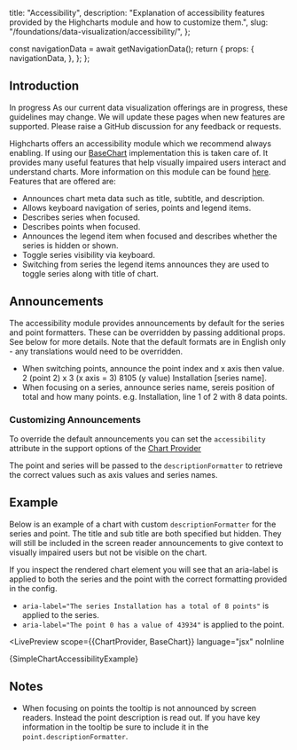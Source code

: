   title: "Accessibility",
  description: "Explanation of accessibility features provided by the Highcharts module and how to customize them.",
  slug: "/foundations/data-visualization/accessibility/",
};





  const navigationData = await getNavigationData();
  return {
    props: {
      navigationData,
    },
  };
};

<GenericHeader name={meta.title} description={meta.description} categoryRoute={SidebarCategoryRoutes.FOUNDATIONS}>
  <PageHeaderSeparator>
    <Separator orientation="horizontal" />
  </PageHeaderSeparator>
</GenericHeader>

<contentwrapper>

<PageAside data={mdxHeadings} />

<content>

## Introduction

<Box marginBottom="space60">
  <Callout variant="neutral">
    <CalloutHeading>In progress</CalloutHeading>
    <CalloutText>As our current data visualization offerings are in progress, these guidelines may change. We will update these pages when new features are supported. Please raise a <Anchor showExternal={true} href="https://github.com/twilio-labs/paste/discussions/new?category=general">GitHub discussion</Anchor> for any feedback or requests.</CalloutText>
  </Callout>
</Box>

Highcharts offers an accessibility module which we recommend always enabling. If using our [BaseChart](foundations/data-visualization/for-engineers#basechart) implementation this is taken care of. It provides many useful features that help visually impaired users interact and understand charts. More information on this module can be found [here](https://www.highcharts.com/docs/accessibility/accessibility-module). Features that are offered are:
- Announces chart meta data such as title, subtitle, and description.
- Allows keyboard navigation of series, points and legend items.
- Describes series when focused.
- Describes points when focused.
- Announces the legend item when focused and describes whether the series is hidden or shown.
- Toggle series visibility via keyboard.
- Switching from series the legend items announces they are used to toggle series along with title of chart.

## Announcements

The accessibility module provides announcements by default for the series and point formatters. These can be overridden by passing additional props. See below for more details. Note that the default formats are in English only - any translations would need to be overridden.

- When switching points, announce the point index and x axis then value. 2 (point 2) x 3 (x axis = 3) 8105 (y value) Installation [series name].
- When focusing on a series, announce series name, sereis position of total and how many points. e.g. Installation, line 1 of 2 with 8 data points.

### Customizing Announcements

To override the default announcements you can set the `accessibility` attribute in the support options of the [Chart Provider](components/chart-provider/api#charttypeoptions)

The point and series will be passed to the `descriptionFormatter` to retrieve the correct values such as axis values and series names.

## Example

Below is an example of a chart with custom `descriptionFormatter` for the series and point. The title and sub title are both specified but hidden. They will still be included in the screen reader announcements to give context to visually impaired users but not be visible on the chart.

If you inspect the rendered chart element you will see that an aria-label is applied to both the series and the point with the correct formatting provided in the config.
- `aria-label="The series Installation has a total of 8 points"` is applied to the series.
- `aria-label="The point 0 has a value of 43934"` is applied to the point.

<LivePreview
  scope={{ChartProvider, BaseChart}}
  language="jsx"
  noInline
>
  {SimpleChartAccessibilityExample}
</LivePreview>

## Notes

- When focusing on points the tooltip is not announced by screen readers. Instead the point description is read out. If you have key information in the tooltip be sure to include it in the `point.descriptionFormatter`.

</content>

</contentwrapper>
